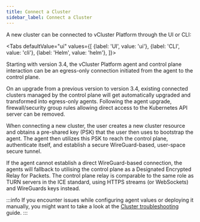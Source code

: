 ```yaml
---
title: Connect a Cluster
sidebar_label: Connect a Cluster
---
```





A new cluster can be connected to vCluster Platform through the UI or CLI:

<Tabs
  defaultValue="ui"
  values={[
    {label: 'UI', value: 'ui'},
    {label: 'CLI', value: 'cli'},
    {label: 'Helm', value: 'helm'},
  ]}>
  <TabItem value="ui">
    <PartialClusterConnectUI />
  </TabItem>
  <TabItem value="cli">
    <PartialClusterConnectCLI />
  </TabItem>
  <TabItem value="helm">
    <PartialClusterConnectHelm />
  </TabItem>
</Tabs>

Starting with version 3.4, the vCluster Platform agent and control plane interaction can be
an egress-only connection initiated from the agent to the control plane.

<div className="flex-container" style={{marginBottom: "1rem"}}>
  <BeforeSvg width="100%"/>
  <AfterSvg width="100%"/>
</div>

On an upgrade from a previous version to version 3.4, existing connected clusters
managed by the control plane will get automatically upgraded and transformed into
egress-only agents.
Following the agent upgrade, firewall/security group rules allowing direct access
to the Kubernetes API server can be removed.

When connecting a new cluster, the user creates a new cluster resource and obtains
a pre-shared key (PSK) that the user then uses to bootstrap the agent.
The agent then utilizes this PSK to reach the control plane, authenticate itself,
and establish a secure WireGuard-based, user-space secure tunnel.

<EnrollmentSvg width="100%"/>

If the agent cannot establish a direct WireGuard-based connection, the agents will
fallback to utilising the control plane as a Designated Encrypted Relay for Packets.
The control plane relay is comparable to the same role as TURN servers in the ICE
standard, using HTTPS streams (or WebSockets) and WireGuards keys instead.

:::info
If you encounter issues while configuring agent values or deploying it manually, you might want to take a look at the [Cluster troubleshooting](../advanced/cluster-troubleshooting) guide.
:::
